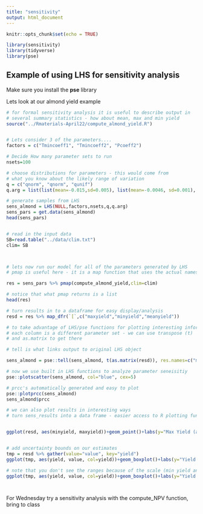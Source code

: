 ```yaml
---
title: "sensitivity"
output: html_document
---
```


```r
knitr::opts_chunk$set(echo = TRUE)

library(sensitivity)
library(tidyverse)
library(pse)

```

## Example of using LHS for sensitivity analysis

Make sure you install the **pse** library


Lets look at our almond yield example

```r

# for formal sensitivity analysis it is useful to describe output in
# several summary statistics - how about mean, max and min yield
source("../Rmaterials-April22/compute_almond_yield.R")


# Lets consider 3 of the parameters....
factors = c("Tmincoeff1", "Tmincoeff2", "Pcoeff2")

# Decide How many parameter sets to run
nsets=100

# choose distributions for parameters - this would come from
# what you know about the likely range of variation
q = c("qnorm", "qnorm", "qunif")
q.arg = list(list(mean=-0.015,sd=0.005), list(mean=-0.0046, sd=0.001), list(min=0.00429, max=0.00431))

# generate samples from LHS
sens_almond = LHS(NULL,factors,nsets,q,q.arg)
sens_pars = get.data(sens_almond)
head(sens_pars)


# read in the input data
SB=read.table("../data/clim.txt")
clim= SB



# lets now run our model for all of the parameters generated by LHS
# pmap is useful here - it is a map function that uses the actual names of input parameters

res = sens_pars %>% pmap(compute_almond_yield,clim=clim)

# notice that what pmap returns is a list 
head(res)

# turn results in to a dataframe for easy display/analysis
resd = res %>% map_dfr(`[`,c("maxyield","minyield","meanyield"))

# to take advantage of LHS/pse functions for plotting interesting information we can send results back - results need to be in a matrix
# each column is a different parameter set - we can use transpose (t)
# and as.matrix to get there

# tell is what links output to original LHS object

sens_almond = pse::tell(sens_almond, t(as.matrix(resd)), res.names=c("maxyield","minyield","meanyield"))

# now we use built in LHS functions to analyze parameter seneisitiy
pse::plotscatter(sens_almond, col="blue", cex=5)

# prcc's automatically generated and easy to plot
pse::plotprcc(sens_almond)
sens_almond$prcc

# we can also plot results in interesting ways
# turn sens_results into a data frame - easier access to R plotting functions


ggplot(resd, aes(minyield, maxyield))+geom_point()+labs(y="Max Yield (as anomoly)", "Min Yield (as anomoly")


# add uncertainty bounds on our estimates
tmp = resd %>% gather(value="value", key="yield")
ggplot(tmp, aes(yield, value, col=yield))+geom_boxplot()+labs(y="Yield (as anomoly)")

# note that you don't see the ranges because of the scale (min yield anomoly much smaller than max) - here's a more informative way to graph
ggplot(tmp, aes(yield, value, col=yield))+geom_boxplot()+labs(y="Yield (as anomoly)")+facet_wrap(~yield, scales="free" )




```

For Wednesday try a sensitivity analysis with the compute_NPV function, bring to class



